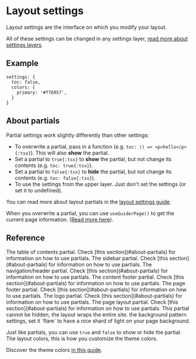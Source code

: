 # Layout settings

Layout settings are the interface on which you modify your layout.

All of these settings can be changed in any settings layer, [read more about settings layers](../../guides/advanced/customizing-layout.mdx).


## Example

```tsx
settings: {
  toc: false,
  colors: {
    primary: '#f76957',
  }
}
```


## About partials

Partial settings work slightly differently than other settings:
- To overwrite a partial, pass in a function (e.g. `toc: () => <p>hello</p>{:tsx}`). This will also **show** the partial.
- Set a partial to `true{:tsx}` to **show** the partial, but not change its contents (e.g. `toc: true{:tsx}`).
- Set a partial to `false{:tsx}` to **hide** the partial, but not change its contents (e.g. `toc: false{:tsx}`).
- To use the settings from the upper layer. Just don't set the settings (or set it to undefined).

You can read more about layout partials in the [layout settings guide](../../guides/advanced/customizing-layout.mdx).

When you overwrite a partial, you can use `useGuiderPage()` to get the current page information. ([Read more here](../functions/use-guider-page.mdx)).


## Reference

<Field title="toc" type="boolean | () => ReactNode">
  The table of contents partial. Check [this section](#about-partials) for information on how to use partials.
</Field>
<Field title="sidebar" type="boolean | () => ReactNode">
  The sidebar partial. Check [this section](#about-partials) for information on how to use partials.
</Field>
<Field title="navigation" type="boolean | () => ReactNode">
  The navigation/header partial. Check [this section](#about-partials) for information on how to use partials.
</Field>
<Field title="contentFooter" type="boolean | () => ReactNode">
  The content footer partial. Check [this section](#about-partials) for information on how to use partials.
</Field>
<Field title="pageFooter" type="boolean | () => ReactNode">
  The page footer partial. Check [this section](#about-partials) for information on how to use partials.
</Field>
<Field title="logo" type="boolean | () => ReactNode">
  The logo partial. Check [this section](#about-partials) for information on how to use partials.
</Field>
<Field title="pageLayout" type="() => ReactNode">
  The page layout partial. Check [this section](#about-partials) for information on how to use partials.

  <Note>
    This partial cannot be hidden, the layout wraps the entire site.
  </Note>
</Field>
<Field title="backgroundPattern" type="boolean | string">
  the background pattern settings, set it `flare` to have a nice shard of light on your page background.

  Just like partials, you can use `true` and `false` to show or hide the partial.
</Field>
<Field title="colors" type="object">
  The layout colors, this is how you customize the theme colors.

  Discover the theme colors [in this guide](../../guides/config/theming.mdx#changing-colors).
</Field>
